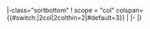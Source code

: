 <noinclude>{{Certification Table Top}}</noinclude>
|-class="sortbottom"
! scope = "col" colspan={{#switch:{{{format|}}}|2col|2colthin=2|#default=3}} | {{{title|分隔}}}
|-<noinclude>
|}
{{Documentation}}
</noinclude>